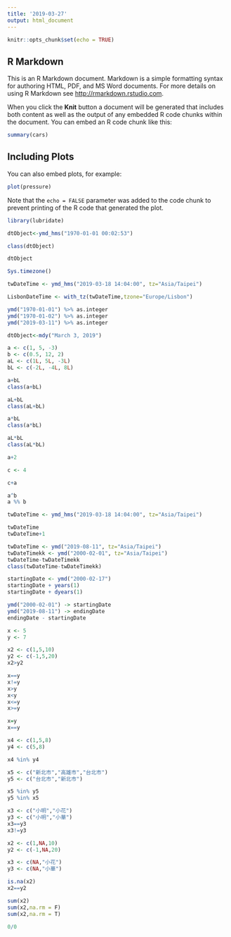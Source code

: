 ```yaml
---
title: '2019-03-27'
output: html_document
---
```


```r
knitr::opts_chunk$set(echo = TRUE)
```

## R Markdown

This is an R Markdown document. Markdown is a simple formatting syntax for authoring HTML, PDF, and MS Word documents. For more details on using R Markdown see <http://rmarkdown.rstudio.com>.

When you click the **Knit** button a document will be generated that includes both content as well as the output of any embedded R code chunks within the document. You can embed an R code chunk like this:

```r
summary(cars)
```

## Including Plots

You can also embed plots, for example:

```r
plot(pressure)
```

Note that the `echo = FALSE` parameter was added to the code chunk to prevent printing of the R code that generated the plot.

```r
library(lubridate)
```

```r
dtObject<-ymd_hms("1970-01-01 00:02:53") 
```

```r
class(dtObject)
```

```r
dtObject
```


```r
Sys.timezone()
```

```r
twDateTime <- ymd_hms("2019-03-18 14:04:00", tz="Asia/Taipei")
```


```r
LisbonDateTime <- with_tz(twDateTime,tzone="Europe/Lisbon")
```



```r
ymd("1970-01-01") %>% as.integer
ymd("1970-01-02") %>% as.integer
ymd("2019-03-11") %>% as.integer
```

```r
dtObject<-mdy("March 3, 2019") 
```


```r
a <- c(1, 5, -3)
b <- c(0.5, 12, 2)
aL <- c(1L, 5L, -3L)
bL <- c(-2L, -4L, 8L)
```



```r
a+bL
class(a+bL)
```


```r
aL+bL
class(aL+bL)
```

```r
a*bL
class(a*bL)
```

```r
aL*bL
class(aL*bL)
```


```r
a+2
```

```r
c <- 4

c+a
```


```r
a^b
a %% b
```



```r
twDateTime <- ymd_hms("2019-03-18 14:04:00", tz="Asia/Taipei")
```


```r
twDateTime
twDateTime+1
```



```r
twDateTime <- ymd("2019-08-11", tz="Asia/Taipei")
twDateTimekk <- ymd("2000-02-01", tz="Asia/Taipei")
twDateTime-twDateTimekk
class(twDateTime-twDateTimekk)
```


```r
startingDate <- ymd("2000-02-17")
startingDate + years(1)
startingDate + dyears(1)
```


```r
ymd("2000-02-01") -> startingDate
ymd("2019-08-11") -> endingDate
endingDate - startingDate
```

```r
x <- 5
y <- 7
```

```r
x2 <- c(1,5,10)
y2 <- c(-1,5,20)
x2>y2
```


```r
x==y
x!=y
x>y
x<y
x<=y
x>=y
```

```r
x=y
x==y
```

```r
x4 <- c(1,5,8)
y4 <- c(5,8)

x4 %in% y4
```


```r
x5 <- c("新北市","高雄市","台北市")
y5 <- c("台北市","新北市")

x5 %in% y5
y5 %in% x5
```

```r
x3 <- c("小明","小花")
y3 <- c("小明","小華")
x3==y3
x3!=y3
```


```r
x2 <- c(1,NA,10)
y2 <- c(-1,NA,20)

x3 <- c(NA,"小花")
y3 <- c(NA,"小華")
```


```r
is.na(x2)
x2==y2
```

```r
sum(x2)
sum(x2,na.rm = F)
sum(x2,na.rm = T)
```

```r
0/0
```




